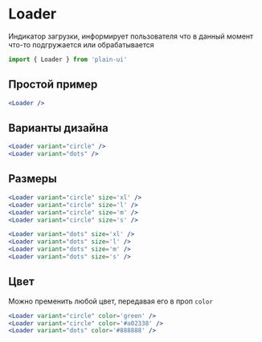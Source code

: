 
# Loader
Индикатор загрузки, информирует пользователя что в данный момент что-то подгружается или обрабатывается

```js
import { Loader } from 'plain-ui'
```

## Простой пример
```jsx
<Loader />
```
<Loader />

## Варианты дизайна
```jsx
<Loader variant="circle" />
<Loader variant="dots" />
```
<div style={{ display: 'flex', alignItems: 'center' }}>
  <Loader variant="circle" />
  <Loader variant="dots" style={{ marginLeft: 8 }} />
</div>

## Размеры
```jsx
<Loader variant="circle" size='xl' />
<Loader variant="circle" size='l' />
<Loader variant="circle" size='m' />
<Loader variant="circle" size='s' />

<Loader variant="dots" size='xl' />
<Loader variant="dots" size='l' />
<Loader variant="dots" size='m' />
<Loader variant="dots" size='s' />
```
<div style={{ display: 'flex' }}>
  <Loader variant="circle" size='xl' />
  <Loader variant="circle" size='l' />
  <Loader variant="circle" size='m' />
  <Loader variant="circle" size='s' />
</div>

<div style={{ display: 'flex', marginTop: '36px' }}>
  <Loader variant="dots" size='xl' style={{ marginRight: '24px' }} />
  <Loader variant="dots" size='l' style={{ marginRight: '24px' }} />
  <Loader variant="dots" size='m' style={{ marginRight: '24px' }} />
  <Loader variant="dots" size='s' style={{ marginRight: '24px' }} />
</div>

## Цвет
Можно пременить любой цвет, передавая его в проп `color`
```jsx
<Loader variant="circle" color='green' />
<Loader variant="circle" color='#a02338' />
<Loader variant="dots" color='#888888' />
```
<div style={{ display: 'flex', alignItems: 'center' }}>
  <Loader variant="circle" color='green' />
  <Loader variant="circle" color='#a02338' />
  <Loader variant="dots" color='#888888' style={{ marginLeft: 8 }} />
</div>
